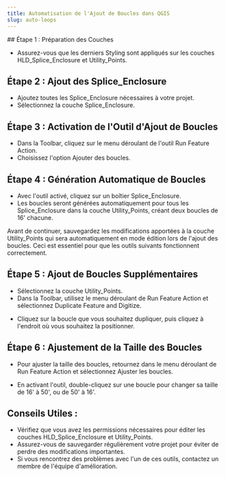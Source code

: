 ```yaml
---
title: Automatisation de l'Ajout de Boucles dans QGIS
slug: auto-loops
---
```

<div>
  ## Étape 1 : Préparation des Couches

  - Assurez-vous que les derniers <Quote>Styling</Quote> sont appliqués sur les couches 
  <Snippet>HLD_Splice_Enclosure</Snippet> et <Snippet>Utility_Points</Snippet>.


  ## Étape 2 : Ajout des Splice_Enclosure

  - Ajoutez toutes les <Snippet>Splice_Enclosure</Snippet> nécessaires à votre projet.
  - Sélectionnez la couche <Snippet>Splice_Enclosure</Snippet>.


  ## Étape 3 : Activation de l'Outil d'Ajout de Boucles

  - Dans la <Quote>Toolbar</Quote>, cliquez sur le menu déroulant de l'outil <Quote>Run Feature Action</Quote>.
  - Choisissez l'option <Quote>Ajouter des boucles</Quote>.

  <LoadDynamicImage imageName="auto-loops/outil_ajouter_boucles"/>

  ## Étape 4 : Génération Automatique de Boucles

  - Avec l'outil activé, cliquez sur un boîtier <Snippet>Splice_Enclosure</Snippet>.
  - Les boucles seront générées automatiquement pour tous les <Snippet>Splice_Enclosure</Snippet> dans la 
  couche <Snippet>Utility_Points</Snippet>, créant deux boucles de 16' chacune.

  <LoadDynamicImage imageName="auto-loops/example_boucles"/>


  <Callout type="warning">
    Avant de continuer, sauvegardez les modifications apportées à la couche <Snippet>Utility_Points</Snippet> 
    qui sera automatiquement en mode édition lors de l'ajout des boucles. Ceci est essentiel pour que les outils 
    suivants fonctionnent correctement.
  </Callout>

  <LoadDynamicImage imageName="auto-loops/screenshot_sauvegarde_boucles" width={400} height={400}/>

  ## Étape 5 : Ajout de Boucles Supplémentaires

  - Sélectionnez la couche <Snippet>Utility_Points</Snippet>.
  - Dans la <Quote>Toolbar</Quote>, utilisez le menu déroulant de <Quote>Run Feature Action</Quote> 
  et sélectionnez <Quote>Duplicate Feature and Digitize</Quote>.

  <LoadDynamicImage imageName="auto-loops/outil_ajouter_boucles_supp" width={300} height={300}/>

  - Cliquez sur la boucle que vous souhaitez dupliquer, puis cliquez à l'endroit où vous souhaitez la positionner.


  ## Étape 6 : Ajustement de la Taille des Boucles

  - Pour ajuster la taille des boucles, retournez dans le menu déroulant de <Snippet>Run Feature Action</Snippet> 
  et sélectionnez <Snippet>Ajuster les boucles</Snippet>.

  <LoadDynamicImage imageName="auto-loops/outil_ajuster_boucles" width={300} height={300}/>

  - En activant l'outil, double-cliquez sur une boucle pour changer sa taille de 16' à 50', ou de 50' à 16'.

  ## Conseils Utiles :

  - Vérifiez que vous avez les permissions nécessaires pour éditer les couches <Snippet>HLD_Splice_Enclosure</Snippet> et <Snippet>Utility_Points</Snippet>.
  - Assurez-vous de sauvegarder régulièrement votre projet pour éviter de perdre des modifications importantes.
  - Si vous rencontrez des problèmes avec l'un de ces outils, contactez un membre de l'équipe d'amélioration.
</div>